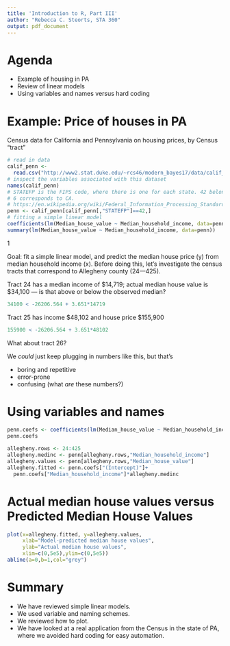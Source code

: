```yaml
---
title: 'Introduction to R, Part III'
author: "Rebecca C. Steorts, STA 360"
output: pdf_document
---
```


Agenda
=======
- Example of housing in PA
- Review of linear models
- Using variables and names versus hard coding


Example: Price of houses in PA
===
Census data for California and Pennsylvania on housing prices,
by Census "tract"

```r
# read in data
calif_penn <-
  read.csv("http://www2.stat.duke.edu/~rcs46/modern_bayes17/data/calif_penn_2011.csv")
# inspect the variables associated with this dataset
names(calif_penn)
# STATEFP is the FIPS code, where there is one for each state. 42 belongs to PA.
# 6 corresponds to CA. 
# https://en.wikipedia.org/wiki/Federal_Information_Processing_Standard_state_code#FIPS_state_codes
penn <- calif_penn[calif_penn[,"STATEFP"]==42,]
# fitting a simple linear model 
coefficients(lm(Median_house_value ~ Median_household_income, data=penn))
summary(lm(Median_house_value ~ Median_household_income, data=penn))
```

1

Goal: fit a simple linear model, and predict the median house price (y) from median household income (x). Before doing this, 
let's investigate the census tracts that correspond to Allegheny county (24---425).

Tract 24 has a median income of \$14,719; actual median house value is \$34,100 --- is that above or below the observed median?
```r
34100 < -26206.564 + 3.651*14719
```

Tract 25 has income \$48,102 and house price \$155,900
```r
155900 < -26206.564 + 3.651*48102
```

What about tract 26?

We _could_ just keep plugging in numbers like this, but that's

- boring and repetitive
- error-prone
- confusing (what _are_ these numbers?)

Using variables and names
===
```r
penn.coefs <- coefficients(lm(Median_house_value ~ Median_household_income, data=penn))
penn.coefs
```

```r
allegheny.rows <- 24:425
allegheny.medinc <- penn[allegheny.rows,"Median_household_income"]
allegheny.values <- penn[allegheny.rows,"Median_house_value"]
allegheny.fitted <- penn.coefs["(Intercept)"]+
  penn.coefs["Median_household_income"]*allegheny.medinc
```

Actual median house values versus Predicted Median House Values 
===
```r
plot(x=allegheny.fitted, y=allegheny.values,
     xlab="Model-predicted median house values",
     ylab="Actual median house values",
     xlim=c(0,5e5),ylim=c(0,5e5))
abline(a=0,b=1,col="grey")
```

Summary
===

- We have reviewed simple linear models. 
- We used variable and naming schemes.
- We reviewed how to plot. 
- We have looked at a real application from the Census in the state of PA, where we avoided
hard coding for easy automation. 

